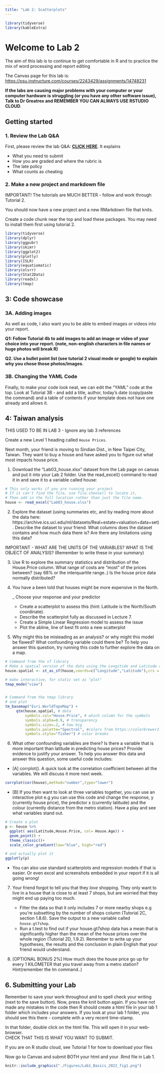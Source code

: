 ```yaml
---
title: "Lab 2: Scatterplots"
---
```


```r
library(tidyverse)
library(kableExtra)
```

# Welcome to Lab 2

The aim of this lab is to continue to get comfortable in R and to practice the mix of word processing and report editing

The Canvas page for this lab is: <https://psu.instructure.com/courses/2243429/assignments/14748231>

**If the labs are causing major problems with your computer or your computer hardware is struggling (or you have any other software issue), Talk to Dr Greatrex and REMEMBER YOU CAN ALWAYS USE RSTUDIO CLOUD**.\

## Getting started

### 1. Review the Lab Q&A

First, please review the lab Q&A: [**CLICK HERE**](in_S462_Lab0Index.qmd). It explains

-   What you need to submit
-   How you are graded and where the rubric is
-   The late policy
-   What counts as cheating

### 2. Make a new project and markdown file {.unnumbered}

IMPORTANT! The tutorials are MUCH BETTER - follow and work through Tutorial 2.

You should now have a new project and a new RMarkdown file that knits.

Create a code chunk near the top and load these packages. You may need to install them first using tutorial 2.

```r
library(tidyverse)
library(dplyr)
library(ggpubr)
library(skimr)
library(ggplot2)
library(plotly)
library(ISLR)
library(equatiomatic)
library(olsrr)
library(Stat2Data)
library(readxl)
library(tmap)
```

## 3: Code showcase

### 3A. Adding images

As well as code, I also want you to be able to embed images or videos into your report.

**Q1: Follow Tutorial 4b to add images to add an image or video of your choice into your report. (note, non-english characters in file names or huge photos will break R)**

**Q2. Use a bullet point list (see tutorial 2 visual mode or google) to explain why you chose those photos/images.**

### 3B. Changing the YAML Code

Finally, to make your code look neat, we can edit the "YAML" code at the top. Look at Tutorial 3B - and add a title, author, today's date (copy/paste the command) and a table of contents if your template does not have one already and allows it.

## 4: Taiwan analysis

THIS USED TO BE IN LAB 3 - Ignore any lab 3 references

Create a new Level 1 heading called `House Prices`.

Next month, your friend is moving to Sindian Dist., in New Taipei City, Taiwan. They want to buy a house and have asked you to figure out what most impacts house price.

1.  Download the "Lab03_house.xlsx" dataset from the Lab page on canvas and put it into your Lab 2 folder. Use the read_excel() command to read it in and save it to a variable called house:

```r
# This only works if you are running your project
# If it can't find the file, use file.choose() to locate it,
# Then add in the full location rather than just the file name.
house <- read_excel("Lab03_house.xlsx")
```

2.  Explore the dataset (using summaries etc, and by reading more about the data here: https://archive.ics.uci.edu/ml/datasets/Real+estate+valuation+data+set). Describe the dataset to your friend. What columns does the dataset contains and how much data there is? Are there any limitations using this data?

IMPORTANT - WHAT ARE THE UNITS OF THE VARIABLES? WHAT IS THE OBJECT OF ANALYSIS? (Remember to write these in your summary)

3.  Use R to explore the summary statistics and distribution of the House.Price column. What range of costs are "most" of the prices between? (say 68% or the interquartile range..) Is the house price data normally distributed?

4.  You have a been told that houses might be more expensive in the North.

    \_ Choose your response and your predictor

    -   Create a scatterplot to assess this (hint: Latitude is the North/South coordinate).\
    -   Describe the scatterplot fully as discussed in Lecture 7.
    -   Create a Simple Linear Regression model to assess the issue
    -   Plot the abline, line of best fit onto a new scatterplot

5.  Why might this be misleading as an analysis? or why might this model be flawed? What confounding variable could there be? To help you answer this question, try running this code to further explore the data on a map.

```r
# Command from the sf library
# Make a spatial version of the data using the Longitide and Latitude columns
house.spatial <- st_as_sf(house,coords=c("Longitude","Latitude"),crs = 4326)

# make interactive, for static set as "plot"
tmap_mode("view")


# Command from the tmap library
# and plot
tm_basemap("Esri.WorldTopoMap") + 
     qtm(house.spatial, # data
         symbols.col="House.Price", # which column for the symbols
         symbols.alpha=0.9, # transparency
         symbols.size=.2, # how big
         symbols.palette="Spectral", #colors from https://colorbrewer2.org
         symbols.style="fisher") # color breaks
```

6.  What other confounding variables are there? Is there a variable that is more important than latitude in predicting house prices? Provide evidence to justify your answer. To help you answer this data and answer this question, some useful code includes:

-   \[A\] corrplot(). A quick look at the correlation coefficient between all the variables. We will discuss it more next week.

```r
corrplot(cor(house),method="number",type="lower")
```

-   \[B\] If you then want to look at three variables together, you can use an interactive plot e.g you can use this code and change the response, y (currently house price), the predictor x (currently latitude) and the colour (currently distance from the metro station). Have a play and see what variables stand out.

```r
# Create a plot
p <- house %>%                  
  ggplot( aes(Latitude,House.Price, col= House.Age)) +
  geom_point() +
  theme_classic()+
  scale_color_gradient(low="blue", high="red")

# and actually plot it
ggplotly(p)
```

-   You can also use standard scatterplots and regression models if that is easier. Or even excel and screenshots embedded in your report if it is all going wrong!

7.  Your friend forgot to tell you that they *love* shopping. They only want to live in a house that is close to at least 7 shops, but are worried that they might end up paying too much.

    -   Filter the data so that it only includes 7 or more nearby shops e.g you're subsetting by the number of shops column (Tutorial 2C, section 1.8.6). Save the output to a new variable called `house.gt7shop`.\
    -   Run a t.test to find out if your house.gt7shop data has a mean that is significantly higher than the mean of the house prices over the whole region (Tutorial 2D, 1.9.2). Remember to write up your hypotheses, the results and the conclusion in plain English that your friend would understand.

8.  \[OPTIONAL BONUS 2%\] How much does the house price go up for every 1 KILOMETER that you travel away from a metro station? Hint(remember the lm command..)

## 6. Submitting your Lab

Remember to save your work throughout and to spell check your writing (next to the save button). Now, press the knit button again. If you have not made any mistakes in the code then R should create a html file in your lab 1 folder which includes your answers. If you look at your lab 1 folder, you should see this there - complete with a very recent time-stamp.

In that folder, double click on the html file. This will open it in your web-browser.\
CHECK THAT THIS IS WHAT YOU WANT TO SUBMIT.

If you are on R studio cloud, see Tutorial 1 for how to download your files

Now go to Canvas and submit BOTH your html and your .Rmd file in Lab 1.

```r
knitr::include_graphics("./Figures/Lab1_Basics_2022_fig1.png")
```

<br>
